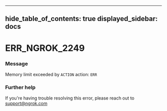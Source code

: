 

---
hide_table_of_contents: true
displayed_sidebar: docs
---


# ERR_NGROK_2249

### Message
Memory limit exceeded by `ACTION` action: `ERR`

<ErrorDetails error="err_ngrok_2249" />



### Further help
If you're having trouble resolving this error, please reach out to [support@ngrok.com](mailto:support@ngrok.com?subject=Help%20with%20ERR_NGROK_2249)


